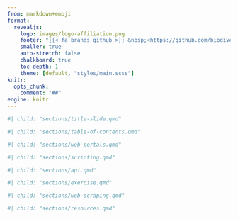 ```yaml
---
from: markdown+emoji
format:
  revealjs:
    logo: images/logo-affiliation.png
    footer: "{{< fa brands github >}} &nbsp;<https://github.com/biodiversitydata/course-data-access>"
    smaller: true
    auto-stretch: false
    chalkboard: true
    toc-depth: 1
    theme: [default, "styles/main.scss"]
knitr:
  opts_chunk: 
    comment: "##" 
engine: knitr
---
```


<!-- Insert section 'Title slide' -->

```r
#| child: "sections/title-slide.qmd"
```


<!-- Insert section 'Table of contents' -->

```r
#| child: "sections/table-of-contents.qmd"
```


<!-- Insert section 'Web portals' -->

```r
#| child: "sections/web-portals.qmd"
```


<!-- Insert section 'Scripting' -->

```r
#| child: "sections/scripting.qmd"
```


<!-- Insert section 'API' -->

```r
#| child: "sections/api.qmd"
```


<!-- Insert section 'Exercise' -->

```r
#| child: "sections/exercise.qmd"
```


<!-- Insert section 'Web scraping' -->

```r
#| child: "sections/web-scraping.qmd"
```


<!-- Insert section 'Resources' -->

```r
#| child: "sections/resources.qmd"
```

